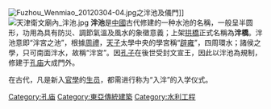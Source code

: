 [[File:Fuzhou_Wenmiao_20120304-04.jpg|thumb]]之泮池及儀門]]
[[File:天津衛文廟內_泮池.jpg|thumb]]
'''泮池'''是[[中國|中國]]古代修建的一种水池的名稱，一般呈半圆形，功用為具有防災、調節氣溫及風水的象徵意義；上架[[拱橋|拱橋]]正式名稱為'''泮橋'''。泮池意即“泮宮之池”，根據[[周禮|周禮]]，[[天子|天子]]太學中央的學宮稱“[[辟雍|辟雍]]”，四周環水；諸侯之學，只可南面泮水，故稱“泮宮”。因[[孔子|孔子]]在後世受封文宣王，因此以泮池為規制，修建于[[孔庙|孔庙]]大成門外。

在古代，凡是新入[[官學|官學]]的[[生员|生员]]，都需进行称为“入泮”的入学仪式。

{{孔庙}}
[[Category:孔庙|Category:孔庙]]
[[Category:東亞傳統建築|Category:東亞傳統建築]]
[[Category:水利工程|Category:水利工程]]